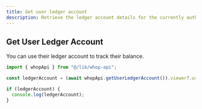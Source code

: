 ```yaml
---
title: Get user ledger account
description: Retrieve the ledger account details for the currently authenticated user.
---
```


## Get User Ledger Account

You can use their ledger account to track their balance.

```typescript
import { whopApi } from "@/lib/whop-api";

const ledgerAccount = (await whopApi.getUserLedgerAccount()).viewer?.user?.ledgerAccount;

if (ledgerAccount) {
  console.log(ledgerAccount);
}
```
